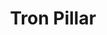 ---
title: "Tron Pillar"
meta_title: "Tron Pillar craft"
description: "Craft de Tron Pillar"
rank: "a"
draft: false
name: "Tron Pillar"
recipe_img: "https://wiki.pokexgames.com/images/4/4a/Tron_Pillar.png"
level: 84
craft_time: 100800
result: 1
value_npc: 1
ingredients:
  - name: "Tech Ball"
    quantity: 2
    item_img: "https://wiki.pokexgames.com/images/f/f4/Tech_Ball.png"
    value_npc: 1
  - name: "Oak Planks"
    quantity: 2
    item_img: "https://wiki.pokexgames.com/images/c/c1/Oak_Planks.png"
    value_npc: 1
---
